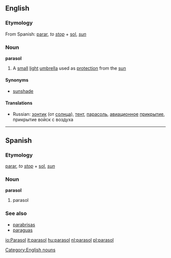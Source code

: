 ==English==
===Etymology===
From Spanish: [[parar]], ''to [[stop]]'' + [[sol]], ''[[sun]]''

===Noun===
'''parasol'''

#A [[small]] [[light]] [[umbrella]] used as [[protection]] from the [[sun]]

====Synonyms====
*[[sunshade]]

====Translations====
*Russian: [[зонтик]] (от [[солнца]]), <!--(''[[уст.]]'')-->[[тент]], <!--(''[[ав.]]'')-->[[парасоль]], <!--(''[[воен.]]'')-->[[авиационное]] [[прикрытие]], прикрытие войск с воздуха

[[Category:English nouns]]

----

==Spanish==
===Etymology===
[[parar]], ''to [[stop]]'' + [[sol]], ''[[sun]]''

===Noun===
'''parasol'''

# parasol

===See also===
*[[parabrisas]]
*[[paraguas]]

<!--[[Category:Spanish verb plus plural noun compounds]] this one is verb + singular noun -->

[[io:Parasol]]
[[it:parasol]]
[[hu:parasol]]
[[nl:parasol]]
[[pl:parasol]]